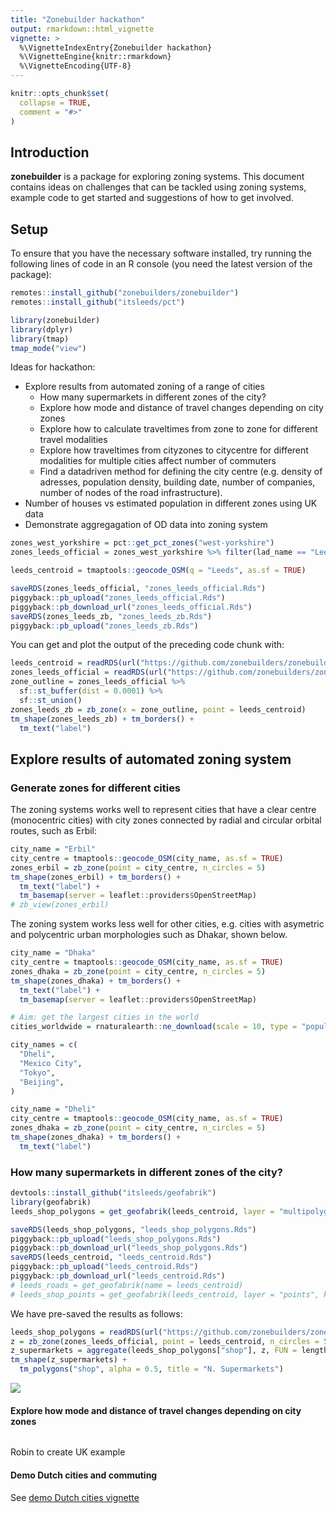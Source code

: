 ```yaml
---
title: "Zonebuilder hackathon"
output: rmarkdown::html_vignette
vignette: >
  %\VignetteIndexEntry{Zonebuilder hackathon}
  %\VignetteEngine{knitr::rmarkdown}
  %\VignetteEncoding{UTF-8}
---
```


```r
knitr::opts_chunk$set(
  collapse = TRUE,
  comment = "#>"
)
```

## Introduction

**zonebuilder** is a package for exploring zoning systems.
This document contains ideas on challenges that can be tackled using zoning systems, example code to get started and suggestions of how to get involved.

## Setup

To ensure that you have the necessary software installed, try running the following lines of code in an R console (you need the latest version of the package):

```r
remotes::install_github("zonebuilders/zonebuilder")
remotes::install_github("itsleeds/pct")
```


```r
library(zonebuilder)
library(dplyr)
library(tmap)
tmap_mode("view")
```


Ideas for hackathon:

- Explore results from automated zoning of a range of cities
  - How many supermarkets in different zones of the city?
  - Explore how mode and distance of travel changes depending on city zones
  - Explore how to calculate traveltimes from zone to zone for different travel modalities
  - Explore how traveltimes from cityzones to citycentre for different modalities for multiple cities affect number of commuters
  - Find a datadriven method for defining the city centre (e.g. density of adresses, population density, building date, number of companies, number of nodes of the road infrastructure).
- Number of houses vs estimated population in different zones using UK data
- Demonstrate aggregagation of OD data into zoning system

```r
zones_west_yorkshire = pct::get_pct_zones("west-yorkshire")
zones_leeds_official = zones_west_yorkshire %>% filter(lad_name == "Leeds")
```


```r
leeds_centroid = tmaptools::geocode_OSM(q = "Leeds", as.sf = TRUE)
```

```r
saveRDS(zones_leeds_official, "zones_leeds_official.Rds")
piggyback::pb_upload("zones_leeds_official.Rds")
piggyback::pb_download_url("zones_leeds_official.Rds")
saveRDS(zones_leeds_zb, "zones_leeds_zb.Rds")
piggyback::pb_upload("zones_leeds_zb.Rds")
```

You can get and plot the output of the preceding code chunk with:

```r
leeds_centroid = readRDS(url("https://github.com/zonebuilders/zonebuilder/releases/download/0.0.1/leeds_centroid.Rds"))
zones_leeds_official = readRDS(url("https://github.com/zonebuilders/zonebuilder/releases/download/0.0.1/zones_leeds_official.Rds"))
zone_outline = zones_leeds_official %>%
  sf::st_buffer(dist = 0.0001) %>% 
  sf::st_union()
zones_leeds_zb = zb_zone(x = zone_outline, point = leeds_centroid)
tm_shape(zones_leeds_zb) + tm_borders() +
  tm_text("label")
```

## Explore results of automated zoning system

### Generate zones for different cities

The zoning systems works well to represent cities that have a clear centre (monocentric cities) with city zones connected by radial and circular orbital routes, such as Erbil:

```r
city_name = "Erbil"
city_centre = tmaptools::geocode_OSM(city_name, as.sf = TRUE)
zones_erbil = zb_zone(point = city_centre, n_circles = 5) 
tm_shape(zones_erbil) + tm_borders() +
  tm_text("label") +
  tm_basemap(server = leaflet::providers$OpenStreetMap)
# zb_view(zones_erbil)
```

The zoning system works less well for other cities, e.g. cities with asymetric and polycentric urban morphologies such as Dhakar, shown below.

```r
city_name = "Dhaka"
city_centre = tmaptools::geocode_OSM(city_name, as.sf = TRUE)
zones_dhaka = zb_zone(point = city_centre, n_circles = 5)
tm_shape(zones_dhaka) + tm_borders() +
  tm_text("label") +
  tm_basemap(server = leaflet::providers$OpenStreetMap)
```


```r
# Aim: get the largest cities in the world
cities_worldwide = rnaturalearth::ne_download(scale = 10, type = "populated_places")

city_names = c(
  "Dheli",
  "Mexico City",
  "Tokyo",
  "Beijing",
)

city_name = "Dheli"
city_centre = tmaptools::geocode_OSM(city_name, as.sf = TRUE)
zones_dhaka = zb_zone(point = city_centre, n_circles = 5)
tm_shape(zones_dhaka) + tm_borders() +
  tm_text("label")
```

### How many supermarkets in different zones of the city?


```r
devtools::install_github("itsleeds/geofabrik")
library(geofabrik)
leeds_shop_polygons = get_geofabrik(leeds_centroid, layer = "multipolygons", key = "shop", value = "supermarket")
```

```r
saveRDS(leeds_shop_polygons, "leeds_shop_polygons.Rds")
piggyback::pb_upload("leeds_shop_polygons.Rds")
piggyback::pb_download_url("leeds_shop_polygons.Rds")
saveRDS(leeds_centroid, "leeds_centroid.Rds")
piggyback::pb_upload("leeds_centroid.Rds")
piggyback::pb_download_url("leeds_centroid.Rds")
# leeds_roads = get_geofabrik(name = leeds_centroid)
# leeds_shop_points = get_geofabrik(leeds_centroid, layer = "points", key = "amenity", value = "shop")
```

We have pre-saved the results as follows:

```r
leeds_shop_polygons = readRDS(url("https://github.com/zonebuilders/zonebuilder/releases/download/0.0.1/leeds_shop_polygons.Rds"))
z = zb_zone(zones_leeds_official, point = leeds_centroid, n_circles = 5)
z_supermarkets = aggregate(leeds_shop_polygons["shop"], z, FUN = length)
tm_shape(z_supermarkets) +
  tm_polygons("shop", alpha = 0.5, title = "N. Supermarkets")
```



![](https://user-images.githubusercontent.com/1825120/74724776-bb289f00-5234-11ea-9915-54cf0c5b75e4.png)

#### Explore how mode and distance of travel changes depending on city zones

```r

```


Robin to create UK example


#### Demo Dutch cities and commuting

See [demo Dutch cities vignette](https://zonebuilders.github.io/zonebuilder/articles/demo_dutch_cities.html)
